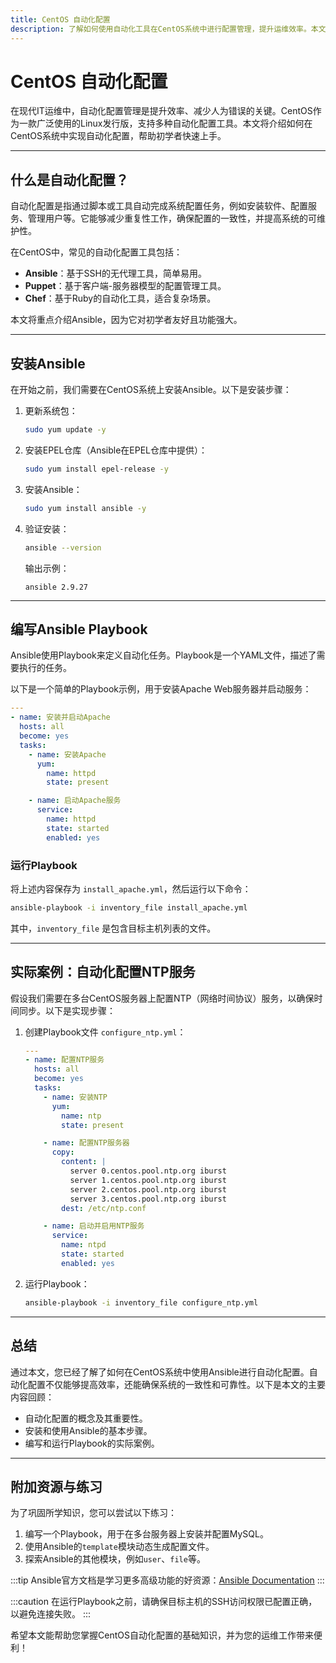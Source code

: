 ```yaml
---
title: CentOS 自动化配置
description: 了解如何使用自动化工具在CentOS系统中进行配置管理，提升运维效率。本文适合初学者，涵盖基础概念、工具使用及实际案例。
---
```


# CentOS 自动化配置

在现代IT运维中，自动化配置管理是提升效率、减少人为错误的关键。CentOS作为一款广泛使用的Linux发行版，支持多种自动化配置工具。本文将介绍如何在CentOS系统中实现自动化配置，帮助初学者快速上手。

---

## 什么是自动化配置？

自动化配置是指通过脚本或工具自动完成系统配置任务，例如安装软件、配置服务、管理用户等。它能够减少重复性工作，确保配置的一致性，并提高系统的可维护性。

在CentOS中，常见的自动化配置工具包括：
- **Ansible**：基于SSH的无代理工具，简单易用。
- **Puppet**：基于客户端-服务器模型的配置管理工具。
- **Chef**：基于Ruby的自动化工具，适合复杂场景。

本文将重点介绍Ansible，因为它对初学者友好且功能强大。

---

## 安装Ansible

在开始之前，我们需要在CentOS系统上安装Ansible。以下是安装步骤：

1. 更新系统包：
   ```bash
   sudo yum update -y
   ```

2. 安装EPEL仓库（Ansible在EPEL仓库中提供）：
   ```bash
   sudo yum install epel-release -y
   ```

3. 安装Ansible：
   ```bash
   sudo yum install ansible -y
   ```

4. 验证安装：
   ```bash
   ansible --version
   ```

   输出示例：
   ```
   ansible 2.9.27
   ```

---

## 编写Ansible Playbook

Ansible使用Playbook来定义自动化任务。Playbook是一个YAML文件，描述了需要执行的任务。

以下是一个简单的Playbook示例，用于安装Apache Web服务器并启动服务：

```yaml
---
- name: 安装并启动Apache
  hosts: all
  become: yes
  tasks:
    - name: 安装Apache
      yum:
        name: httpd
        state: present

    - name: 启动Apache服务
      service:
        name: httpd
        state: started
        enabled: yes
```

### 运行Playbook

将上述内容保存为 `install_apache.yml`，然后运行以下命令：

```bash
ansible-playbook -i inventory_file install_apache.yml
```

其中，`inventory_file` 是包含目标主机列表的文件。

---

## 实际案例：自动化配置NTP服务

假设我们需要在多台CentOS服务器上配置NTP（网络时间协议）服务，以确保时间同步。以下是实现步骤：

1. 创建Playbook文件 `configure_ntp.yml`：
   ```yaml
   ---
   - name: 配置NTP服务
     hosts: all
     become: yes
     tasks:
       - name: 安装NTP
         yum:
           name: ntp
           state: present

       - name: 配置NTP服务器
         copy:
           content: |
             server 0.centos.pool.ntp.org iburst
             server 1.centos.pool.ntp.org iburst
             server 2.centos.pool.ntp.org iburst
             server 3.centos.pool.ntp.org iburst
           dest: /etc/ntp.conf

       - name: 启动并启用NTP服务
         service:
           name: ntpd
           state: started
           enabled: yes
   ```

2. 运行Playbook：
   ```bash
   ansible-playbook -i inventory_file configure_ntp.yml
   ```

---

## 总结

通过本文，您已经了解了如何在CentOS系统中使用Ansible进行自动化配置。自动化配置不仅能够提高效率，还能确保系统的一致性和可靠性。以下是本文的主要内容回顾：
- 自动化配置的概念及其重要性。
- 安装和使用Ansible的基本步骤。
- 编写和运行Playbook的实际案例。

---

## 附加资源与练习

为了巩固所学知识，您可以尝试以下练习：
1. 编写一个Playbook，用于在多台服务器上安装并配置MySQL。
2. 使用Ansible的`template`模块动态生成配置文件。
3. 探索Ansible的其他模块，例如`user`、`file`等。

:::tip
Ansible官方文档是学习更多高级功能的好资源：[Ansible Documentation](https://docs.ansible.com/)
:::

:::caution
在运行Playbook之前，请确保目标主机的SSH访问权限已配置正确，以避免连接失败。
:::

希望本文能帮助您掌握CentOS自动化配置的基础知识，并为您的运维工作带来便利！